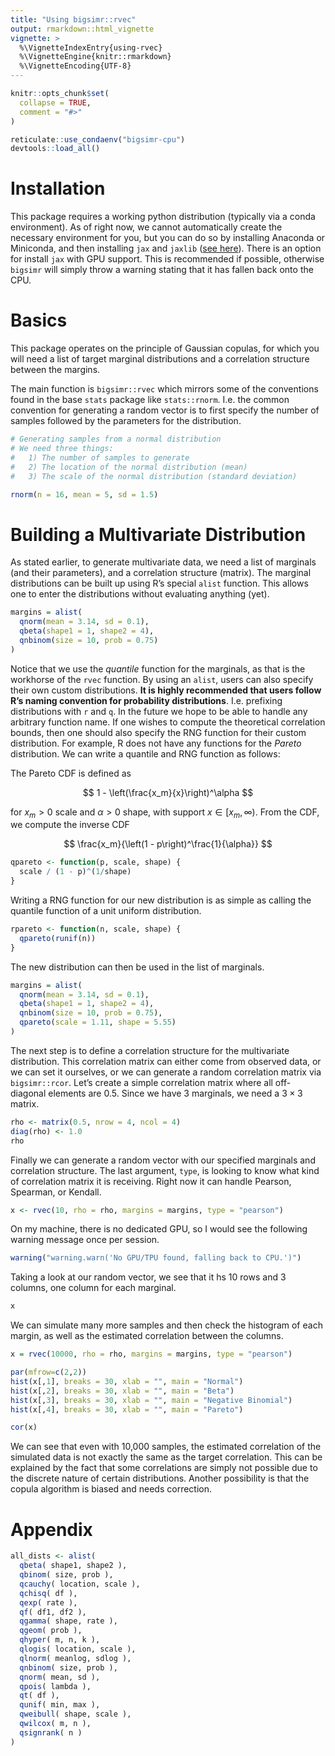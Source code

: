 ```yaml
---
title: "Using bigsimr::rvec"
output: rmarkdown::html_vignette
vignette: >
  %\VignetteIndexEntry{using-rvec}
  %\VignetteEngine{knitr::rmarkdown}
  %\VignetteEncoding{UTF-8}
---
```


```r
knitr::opts_chunk$set(
  collapse = TRUE,
  comment = "#>"
)

reticulate::use_condaenv("bigsimr-cpu")
devtools::load_all()
```


# Installation

This package requires a working python distribution (typically via a conda environment). As of right now, we cannot automatically create the necessary environment for you, but you can do so by installing Anaconda or Miniconda, and then installing `jax` and `jaxlib` ([see here](https://github.com/google/jax#installation)). There is an option for install `jax` with GPU support. This is recommended if possible, otherwise `bigsimr` will simply throw a warning stating that it has fallen back onto the CPU.

# Basics

This package operates on the principle of Gaussian copulas, for which you will need a list of target marginal distributions and a correlation structure between the margins.

The main function is `bigsimr::rvec` which mirrors some of the conventions found in the base `stats` package like `stats::rnorm`. I.e. the common convention for generating a random vector is to first specify the number of samples followed by the parameters for the distribution.


```r
# Generating samples from a normal distribution
# We need three things: 
#   1) The number of samples to generate
#   2) The location of the normal distribution (mean)
#   3) The scale of the normal distribution (standard deviation)

rnorm(n = 16, mean = 5, sd = 1.5)
```


# Building a Multivariate Distribution

As stated earlier, to generate multivariate data, we need a list of marginals (and their parameters), and a correlation structure (matrix). The marginal distributions can be built up using R's special `alist` function. This allows one to enter the distributions without evaluating anything (yet).

```r
margins = alist(
  qnorm(mean = 3.14, sd = 0.1),
  qbeta(shape1 = 1, shape2 = 4),
  qnbinom(size = 10, prob = 0.75)
)
```

Notice that we use the *quantile* function for the marginals, as that is the workhorse of the `rvec` function. By using an `alist`, users can also specify their own custom distributions. **It is highly recommended that users follow R's naming convention for probability distributions**. I.e. prefixing distributions with `r` and `q`. In the future we hope to be able to handle any arbitrary function name. If one wishes to compute the theoretical correlation bounds, then one should also specify the RNG function for their custom distribution. For example, R does not have any functions for the *Pareto* distribution. We can write a quantile and RNG function as follows:

The Pareto CDF is defined as

$$
1 - \left(\frac{x_m}{x}\right)^\alpha
$$

for $x_m > 0$ scale and $\alpha > 0$ shape, with support $x \in \left[x_m, \infty\right)$. From the CDF, we compute the inverse CDF

$$
\frac{x_m}{\left(1 - p\right)^\frac{1}{\alpha}}
$$

```r
qpareto <- function(p, scale, shape) {
  scale / (1 - p)^(1/shape)
}
```

Writing a RNG function for our new distribution is as simple as calling the quantile function of a unit uniform distribution.

```r
rpareto <- function(n, scale, shape) {
  qpareto(runif(n))
}
```

The new distribution can then be used in the list of marginals.

```r
margins = alist(
  qnorm(mean = 3.14, sd = 0.1),
  qbeta(shape1 = 1, shape2 = 4),
  qnbinom(size = 10, prob = 0.75),
  qpareto(scale = 1.11, shape = 5.55)
)
```


The next step is to define a correlation structure for the multivariate distribution. This correlation matrix can either come from observed data, or we can set it ourselves, or we can generate a random correlation matrix via `bigsimr::rcor`. Let's create a simple correlation matrix where all off-diagonal elements are 0.5. Since we have 3 marginals, we need a $3\times 3$ matrix.

```r
rho <- matrix(0.5, nrow = 4, ncol = 4)
diag(rho) <- 1.0
rho
```

Finally we can generate a random vector with our specified marginals and correlation structure. The last argument, `type`, is looking to know what kind of correlation matrix it is receiving. Right now it can handle Pearson, Spearman, or Kendall.

```r
x <- rvec(10, rho = rho, margins = margins, type = "pearson")
```

On my machine, there is no dedicated GPU, so I would see the following warning message once per session.

```r
warning("warning.warn('No GPU/TPU found, falling back to CPU.')")
```

Taking a look at our random vector, we see that it hs 10 rows and 3 columns, one column for each marginal.

```r
x
```

We can simulate many more samples and then check the histogram of each margin, as well as the estimated correlation between the columns.

```r
x = rvec(10000, rho = rho, margins = margins, type = "pearson")

par(mfrow=c(2,2))
hist(x[,1], breaks = 30, xlab = "", main = "Normal")
hist(x[,2], breaks = 30, xlab = "", main = "Beta")
hist(x[,3], breaks = 30, xlab = "", main = "Negative Binomial")
hist(x[,4], breaks = 30, xlab = "", main = "Pareto")
```

```r
cor(x)
```

We can see that even with 10,000 samples, the estimated correlation of the simulated data is not exactly the same as the target correlation. This can be explained by the fact that some correlations are simply not possible due to the discrete nature of certain distributions. Another possibility is that the copula algorithm is biased and needs correction. 

# Appendix

```r
all_dists <- alist(
  qbeta( shape1, shape2 ),
  qbinom( size, prob ),
  qcauchy( location, scale ),
  qchisq( df ),
  qexp( rate ),
  qf( df1, df2 ),
  qgamma( shape, rate ),
  qgeom( prob ),
  qhyper( m, n, k ),
  qlogis( location, scale ),
  qlnorm( meanlog, sdlog ),
  qnbinom( size, prob ),
  qnorm( mean, sd ),
  qpois( lambda ),
  qt( df ),
  qunif( min, max ),
  qweibull( shape, scale ),
  qwilcox( m, n ),
  qsignrank( n )
)
```
